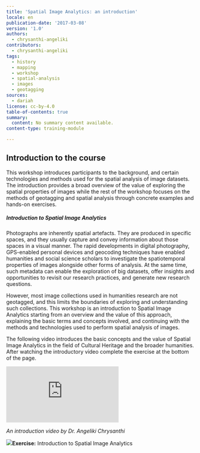 ```yaml
---
title: 'Spatial Image Analytics: an introduction'
locale: en
publication-date: '2017-03-08'
version: '1.0'
authors:
  - chrysanthi-angeliki
contributors:
  - chrysanthi-angeliki
tags:
  - history
  - mapping
  - workshop
  - spatial-analysis
  - images
  - geotagging
sources:
  - dariah
license: cc-by-4.0
table-of-contents: true
summary:
  content: No summary content available.
content-type: training-module

---
```


## Introduction to the course

This workshop introduces participants to the background, and certain technologies and methods used for the spatial analysis of image datasets. The introduction provides a broad overview of the value of exploring the spatial properties of images while the rest of the workshop focuses on the methods of geotagging and spatial analysis through concrete examples and hands-on exercises.

##### Introduction to Spatial Image Analytics

Photographs are inherently spatial artefacts. They are produced in specific spaces, and they usually capture and convey information about those spaces in a visual manner. The rapid developments in digital photography, GPS-enabled personal devices and geocoding techniques have enabled humanities and social science scholars to investigate the spatiotemporal properties of images alongside other forms of analysis. At the same time, such metadata can enable the exploration of big datasets, offer insights and opportunities to revisit our research practices, and generate new research questions.

However, most image collections used in humanities research are not geotagged, and this limits the boundaries of exploring and understanding such collections. This workshop is an introduction to Spatial Image Analytics starting from an overview and the value of this approach, explaining the basic terms and concepts involved, and continuing with the methods and technologies used to perform spatial analysis of images.

The following video introduces the basic concepts and the value of Spatial Image Analytics in the field of Cultural Heritage and the broader humanities. After watching the introductory video complete the exercise at the bottom of the page.

<Embed src="https://www.youtube.com/embed/FNNPZk5_WTw" />

*An introduction video by Dr. Angeliki Chrysanthi*

![](/assets/content/assets/en/resources/hosted/spatial-image-analytics-spatial-image-analytics-an-introduction/bb0533d207cf4e404c806dda0f1b2bca8684ae93-36172.png)**Exercise:** Introduction to Spatial Image Analytics

<H5PWrapper path="spatial-image-analytics/image-metadata-quiz-220" />
